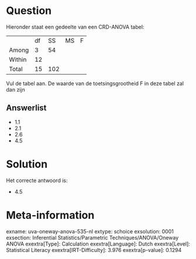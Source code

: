 Question
========

Hieronder staat een gedeelte van een CRD-ANOVA tabel:

  -------- ---- ----- ---- ---
           df   SS    MS   F
  Among    3    54         
  Within   12              
  Total    15   102        
  -------- ---- ----- ---- ---

Vul de tabel aan. De waarde van de toetsingsgrootheid F in deze tabel
zal dan zijn

Answerlist
----------

* 1.1
* 2.1
* 2.6
* 4.5

Solution
========

Het correcte antwoord is: 

* 4.5

Meta-information
================
exname: uva-oneway-anova-535-nl
extype: schoice
exsolution: 0001
exsection: Inferential Statistics/Parametric Techniques/ANOVA/Oneway ANOVA
exextra[Type]: Calculation
exextra[Language]: Dutch
exextra[Level]: Statistical Literacy
exextra[IRT-Difficulty]: 3.976
exextra[p-value]: 0.1294
